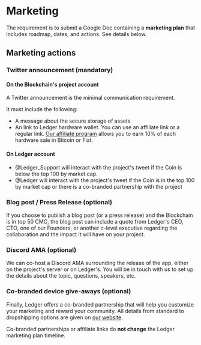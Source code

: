 
# Marketing

The requirement is to submit a Google Doc containing a **marketing plan** that includes roadmap, dates, and actions. See details below.

## Marketing actions

### Twitter announcement (mandatory)

#### On the Blockchain's project account

A Twitter announcement is the minimal communication requirement.

It must include the following:
- A message about the secure storage of assets
- An link to Ledger hardware wallet. You can use an affiliate link or a regular link. [Our affiliate program](https://www.ledgerwallet.com/affiliates) allows you to earn 10% of each hardware sale in Bitcoin or Fiat. 

#### On Ledger account

- @Ledger_Support will interact with the project's tweet if the Coin is below the top 100 by market cap.
- @Ledger will interact with the project's tweet if the Coin is in the top 100 by market cap or there is a co-branded partnership with the project


### Blog post / Press Release (optional)

If you choose to publish a blog post (or a press release) and the Blockchain is in top 50 CMC, the blog post can include a quote from Ledger's CEO, CTO, one of our Founders, or another c-level executive regarding the collaboration and the impact it will have on your project.

### Discord AMA (optional)

We can co-host a Discord AMA surrounding the release of the app, either on the project's server or on Ledger's. You will be in touch with us to set up the details about the topic, questions, speakers, etc.

### Co-branded device give-aways (optional)

Finally, Ledger offers a co-branded partnership that will help you customize your marketing and reward your community. All details from standard to dropshipping options are given on [our website](https://www.ledger.com/co-branded-partnership).

<Callout type="warning" emoji="⚠️">
  Co-branded partnerships or affiliate links do <b>not change</b> the Ledger marketing plan timeline.
</Callout>

